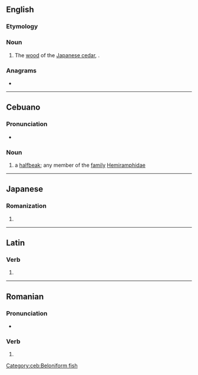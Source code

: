 {{also|-sugi|súgi}}
==English==

===Etymology===
{{uder|en|ja|すぎ}}

===Noun===
{{en-noun|-}}

# The [[wood]] of the [[Japanese cedar]], {{taxlink|Cryptomeria japonica|species|ver=180127}}.

===Anagrams===
* {{anagrams|en|a=gisu|GUIs|IUGS}}

----

==Cebuano==

===Pronunciation===
* {{hyphenation|ceb|su|gi}}

===Noun===
{{head|ceb|noun}}

# a [[halfbeak]]; any member of the [[family]] [[Hemiramphidae]]

[[Category:ceb:Beloniform fish]]

----

==Japanese==

===Romanization===
{{ja-romaji}}

# {{ja-romanization of|すぎ}}

----

==Latin==

===Verb===
{{la-verb-form|sūgī}}

# {{inflection of|la|sūgō||pres|pasv|inf}}

----

==Romanian==

===Pronunciation===
* {{IPA|ro|[sud͡ʒʲ]}}

===Verb===
{{head|ro|verb form}}

# {{verb form of|ro|suge||2|s|pres|ind//sub}}